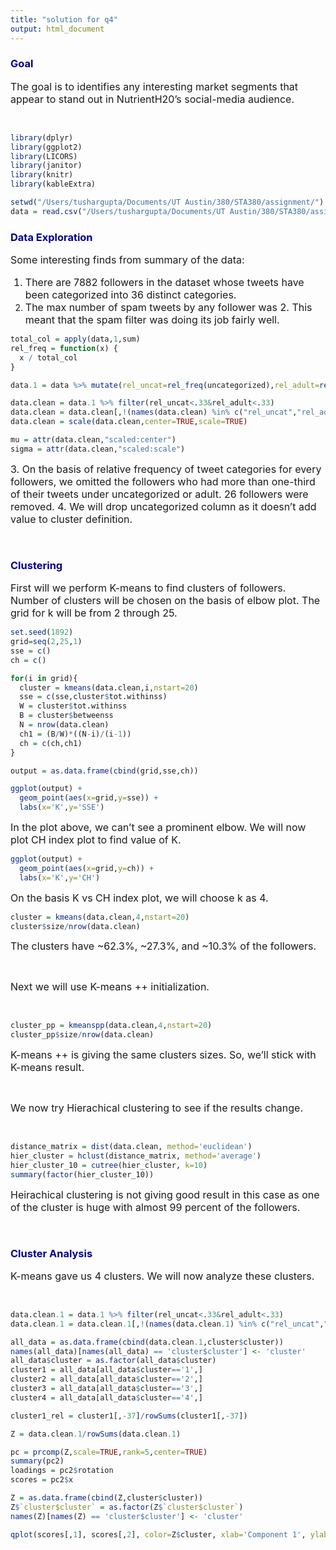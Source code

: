 ```yaml
---
title: "solution for q4"
output: html_document
---
```


<h3><font color='#00008b'>Goal</font></h3>
<p><font size='3'>The goal is to identifies any interesting market segments that appear to stand out in NutrientH20's social-media audience.</font></p>
</br>

```r
library(dplyr)
library(ggplot2)
library(LICORS)
library(janitor)
library(knitr)
library(kableExtra)

setwd("/Users/tushargupta/Documents/UT Austin/380/STA380/assignment/")
data = read.csv("/Users/tushargupta/Documents/UT Austin/380/STA380/assignment/question 4/social_marketing.csv",row.names=1)
```

<h3><font color='#00008b'>Data Exploration</font></h3>
<p><font size='3'>Some interesting finds from summary of the data:</p>
<p>1. There are 7882 followers in the dataset whose tweets have been categorized into 36 distinct categories.<br />
2. The max number of spam tweets by any follower was 2. This meant that the spam filter was doing its job fairly well.<br /></font></p>

```r
total_col = apply(data,1,sum)
rel_freq = function(x) {
  x / total_col
}

data.1 = data %>% mutate(rel_uncat=rel_freq(uncategorized),rel_adult=rel_freq(adult)) 

data.clean = data.1 %>% filter(rel_uncat<.33&rel_adult<.33)
data.clean = data.clean[,!(names(data.clean) %in% c("rel_uncat","rel_adult"))]
data.clean = scale(data.clean,center=TRUE,scale=TRUE)

mu = attr(data.clean,"scaled:center")
sigma = attr(data.clean,"scaled:scale")
```

<p><font size='3'>3. On the basis of relative frequency of tweet categories for every followers, we omitted the followers who had more than one-third of their tweets under uncategorized or adult. 26 followers were removed.
4. We will drop uncategorized column as it doesn't add value to cluster definition.<br /></font></p><br/>

<h3><font color='#00008b'>Clustering</font></h3>
<p><font size='3'>First will we perform K-means to find clusters of followers. Number of clusters will be chosen on the basis of elbow plot. The grid for k will be from 2 through 25.</font></p>

```r
set.seed(1892)
grid=seq(2,25,1)
sse = c()
ch = c()

for(i in grid){
  cluster = kmeans(data.clean,i,nstart=20)
  sse = c(sse,cluster$tot.withinss)
  W = cluster$tot.withinss
  B = cluster$betweenss
  N = nrow(data.clean)
  ch1 = (B/W)*((N-i)/(i-1))
  ch = c(ch,ch1)
}

output = as.data.frame(cbind(grid,sse,ch))

ggplot(output) +
  geom_point(aes(x=grid,y=sse)) +
  labs(x='K',y='SSE')
```

<p><font size='3'>In the plot above, we can't see a prominent elbow. We will now plot CH index plot to find value of K.</font></p>

```r
ggplot(output) +
  geom_point(aes(x=grid,y=ch)) +
  labs(x='K',y='CH')
```

<p><font size='3'>On the basis K vs CH index plot, we will choose k as 4.</font></p>

```r
cluster = kmeans(data.clean,4,nstart=20)
cluster$size/nrow(data.clean)
```

<p><font size='3'>The clusters have ~62.3%, ~27.3%, and ~10.3% of the followers.</font></p><br/>

<p><font size='3'>Next we will use K-means ++  initialization.</font><p><br/>

```r
cluster_pp = kmeanspp(data.clean,4,nstart=20)
cluster_pp$size/nrow(data.clean)
```

<p><font size='3'>K-means ++ is giving the same clusters sizes. So, we'll stick with K-means result.</font><p><br/>

<p><font size='3'>We now try Hierachical clustering to see if the results change.</font><p><br/>


```r
distance_matrix = dist(data.clean, method='euclidean')
hier_cluster = hclust(distance_matrix, method='average')
hier_cluster_10 = cutree(hier_cluster, k=10)
summary(factor(hier_cluster_10))
```

<p><font size='3'>Heirachical clustering is not giving good result in this case as one of the cluster is huge with almost 99 percent of the followers.</font><p><br />

<h3><font color='#00008b'>Cluster Analysis</font></h3>
<p><font size='3'>K-means gave us 4 clusters. We will now analyze these clusters.</font><p><br />

```r
data.clean.1 = data.1 %>% filter(rel_uncat<.33&rel_adult<.33)
data.clean.1 = data.clean.1[,!(names(data.clean.1) %in% c("rel_uncat","rel_adult"))]

all_data = as.data.frame(cbind(data.clean.1,cluster$cluster))
names(all_data)[names(all_data) == 'cluster$cluster'] <- 'cluster'
all_data$cluster = as.factor(all_data$cluster)
cluster1 = all_data[all_data$cluster=='1',]
cluster2 = all_data[all_data$cluster=='2',]
cluster3 = all_data[all_data$cluster=='3',]
cluster4 = all_data[all_data$cluster=='4',]

cluster1_rel = cluster1[,-37]/rowSums(cluster1[,-37])
```


```r


Z = data.clean.1/rowSums(data.clean.1)

pc = prcomp(Z,scale=TRUE,rank=5,center=TRUE)
summary(pc2)
loadings = pc2$rotation
scores = pc2$x

Z = as.data.frame(cbind(Z,cluster$cluster))
Z$`cluster$cluster` = as.factor(Z$`cluster$cluster`)
names(Z)[names(Z) == 'cluster$cluster'] <- 'cluster'
```

```r
qplot(scores[,1], scores[,2], color=Z$cluster, xlab='Component 1', ylab='Component 2')+scale_color_colorblind()
```


